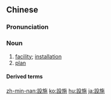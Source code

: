 {{also|设施}}
==Chinese==
{{zh-forms|s=设施}}

===Pronunciation===
{{zh-pron
|m=shèshī
|c=cit3 si1
|mn=siat-si
|w=4seq sr
|ma=Zh-shèshi.ogg
|cat=n
}}

===Noun===
{{zh-noun}}

# [[facility]]; [[installation]]
# [[plan]]

====Derived terms====
{{zh-der|基礎設施|遊樂設施}}

{{zh-cat|Advanced}}

[[zh-min-nan:設施]]
[[ko:設施]]
[[hu:設施]]
[[ja:設施]]